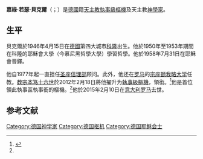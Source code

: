 {{NoteTA
|1=zh-hans:凯文; zh-hant:凱文; zh-hk:基文;
}}
{{Infobox Christian leader
| type             = cardinal
| honorific-prefix = 
| name             = 嘉祿·若瑟·貝克爾<br />Karl Josef Becker
| honorific-suffix = [[耶穌會|S.J.]]
| title            = {{link-it|聖儒略殉道者堂 (羅馬)|Chiesa di San Giuliano Martire (Roma)|聖儒略殉道者執事區領銜執事}}
| image            = 
| image_size       = 
| see              =
| elected          = 
| appointed        = 2012年2月18日
| term             = 
| term_start       = 2012年4月22日
| quashed          = 
| term_end         = 2015年2月10日
| predecessor      = （首任）
| opposed          = 
| successor        = [[基文·若瑟·法雷爾|基文·若瑟·法雷爾]]<ref name="MirandaDeaconries2">{{cite web |last1=Miranda |first1=Salvador |title=S. Filippo Neri in Eurosia --- S. Michele Arcangelo all'Acqua Traversa |url=https://webdept.fiu.edu/~mirandas/deaconries-2.htm |publisher=Florida International University |accessdate=2020-01-12 |archiveurl=https://web.archive.org/web/20200112075919/https://webdept.fiu.edu/~mirandas/deaconries-2.htm |archivedate=2020-01-12 |language=en |dead-url=no }}</ref>
| other_post       = 
<!---------- Orders ---------->
| ordination       = 1958年7月31日
| ordinated_by     = 
| consecration     = 
| consecrated_by   = 
| cardinal         = 2012年2月18日
| created_cardinal_by = [[教宗本篤十六世|教宗本篤十六世]]
| rank             = [[樞機|執事級樞機]]
<!---------- Personal details ---------->
| birth_name       = Karl Josef Becker
| birth_date       = {{birth date|1928|4|18|df=yes}}
| birth_place      = [[德國|德國]][[科隆|科隆]]
| death_date       = {{Death date and age|df=y|2015|2|10|1928|4|18}}
| death_place      = [[意大利|意大利]][[罗马|罗马]]
| buried           = 
| nationality      = 德國
| religion         = [[天主教|天主教]]
| residence        = 
| motto            = 
| signature        = 
| signature_alt    = 
| coat_of_arms     = Coat of arms of Karl Josef Becker.svg 
| coat_of_arms_alt = 
}}

'''嘉祿·若瑟·貝克爾'''（{{lang-de|Karl Josef Becker, S.J.<ref name="MirandaDeaconries2" />}}；{{bd|1946年|4月15日|2015年|2月10日|catIdx=Karl Josef Becker}}）是[[德國|德國]]籍[[天主教|天主教]][[樞機|執事級樞機]]及天主教[[神學家|神學家]]。

==生平==
貝克爾於1946年4月15日在[[德國|德國]]第四大城市[[科隆|科隆]]出生。他於1950年至1953年期間在科隆{{link-en|普拉赫|Pullach}}的耶穌會大學（今慕尼黑哲學大學）學習哲學。他於1958年7月31日在耶穌會晉鐸。

他自1977年起一直担任[[圣座|圣座]][[信理部|信理部]]顾问。此外，他还在[[罗马|罗马]]的[[宗座额我略大学|宗座额我略大学]]任教。[[教宗本笃十六世|教宗本笃十六世]]於2012年2月18日將他擢升为[[樞機|執事級樞機]]，領{{link-it|聖儒略殉道者堂 (羅馬)|Chiesa di San Giuliano Martire (Roma)|聖儒略殉道者執事區執事}}銜。<ref>{{cite web|url=http://www.deseretnews.com/article/700212923/Pope-names-22-new-cardinals-including-2-Americans.html|title=Pope names 22 new cardinals, including 2 Americans|work=Deseret News|accessdate=2015-01-23|archive-date=2015-01-23|archive-url=https://web.archive.org/web/20150123035810/http://www.deseretnews.com/article/700212923/Pope-names-22-new-cardinals-including-2-Americans.html|dead-url=no}}</ref>他是首位領此執事區執事銜的樞機。<ref name="MirandaDeaconries2" />他於2015年2月10日在[[意大利|意大利]][[罗马|罗马]]去世。

== 参考文献 ==
{{reflist}}

[[Category:德国神学家|Category:德国神学家]]
[[Category:德国枢机|Category:德国枢机]]
[[Category:德国耶稣会士|Category:德国耶稣会士]]